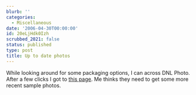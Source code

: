 ```yaml
---
blurb: ''
categories:
  - Miscellaneous
date: '2006-04-30T00:00:00'
id: 20eLjHdk0Izh
scrubbed_2021: false
status: published
type: post
title: Up to date photos
---
```


While looking around for some packaging options, I can across DNL
Photo. After a few clicks I got to
[this page](http://dnlphoto.com/pages/packaging/luwallet.html). Me
thinks they need to get some more recent sample photos.
